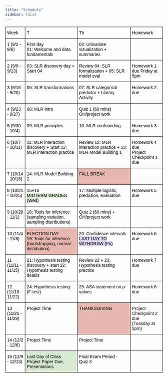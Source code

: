 ```yaml
---
title: "Schedule"
sidebar: false
---
```


```{=html}

<style type="text/css">
.tg  {border-collapse:collapse;border-spacing:0;}
.tg td{border-color:black;border-style:solid;border-width:1px;font-family:Arial, sans-serif;font-size:14px;
  overflow:hidden;padding:10px 5px;word-break:normal;}
.tg th{border-color:black;border-style:solid;border-width:1px;font-family:Arial, sans-serif;font-size:14px;
  font-weight:normal;overflow:hidden;padding:10px 5px;word-break:normal;}
.tg .tg-0lax{text-align:left;vertical-align:top}
.tg .tg-m4uw{background-color:#E6B8AF;text-align:left;vertical-align:top}
.tg .tg-teb0{background-color:#D9EAD3;text-align:left;vertical-align:top}
</style>
<table class="tg"><thead>
  <tr>
    <th class="tg-0lax"><span style="font-weight:400;font-style:normal;text-decoration:none;color:#000;background-color:transparent">Week</span></th>
    <th class="tg-0lax"><span style="font-weight:400;font-style:normal;text-decoration:none;color:#000;background-color:transparent">T</span></th>
    <th class="tg-0lax"><span style="font-weight:400;font-style:normal;text-decoration:none;color:#000;background-color:transparent">Th</span></th>
    <th class="tg-0lax"><span style="font-weight:400;font-style:normal;text-decoration:none;color:#000;background-color:transparent">Homework</span></th>
  </tr></thead>
<tbody>
  <tr>
    <td class="tg-0lax"><span style="font-weight:400;font-style:normal;text-decoration:none;color:#000;background-color:transparent">1 (9/2 - 9/6)</span></td>
    <td class="tg-0lax"><span style="font-weight:400;font-style:normal;text-decoration:none;color:#000;background-color:transparent">First day</span><br><span style="font-weight:400;font-style:normal;text-decoration:none;color:#000;background-color:transparent">01: Welcome and data fundamentals</span></td>
    <td class="tg-0lax"><span style="font-weight:400;font-style:normal;text-decoration:none;color:#000;background-color:transparent">02: Univariate vizualization + summaries</span></td>
    <td class="tg-0lax"></td>
  </tr>
  <tr>
    <td class="tg-0lax"><span style="font-weight:400;font-style:normal;text-decoration:none;color:#000;background-color:transparent">2 (9/9 - 9/13)</span></td>
    <td class="tg-0lax"><span style="font-weight:400;font-style:normal;text-decoration:none;color:#000;background-color:transparent">03: SLR discovery day + Start 04</span></td>
    <td class="tg-0lax"><span style="font-weight:400;font-style:normal;text-decoration:none;color:#000;background-color:transparent">Review 04: SLR formalization + 05: SLR model eval</span></td>
    <td class="tg-0lax"><span style="font-weight:400;font-style:normal;text-decoration:none;color:#000;background-color:transparent">Homework 1 due Friday at 5pm</span></td>
  </tr>
  <tr>
    <td class="tg-0lax"><span style="font-weight:400;font-style:normal;text-decoration:none;color:#000;background-color:transparent">3 (9/16 - 9/20)</span></td>
    <td class="tg-0lax"><span style="font-weight:400;font-style:normal;text-decoration:none;color:#000;background-color:transparent">06: SLR transformations</span></td>
    <td class="tg-0lax"><span style="font-weight:400;font-style:normal;text-decoration:none;color:#000;background-color:transparent">07: SLR categorical predictor + Library Activity</span></td>
    <td class="tg-0lax"><span style="font-weight:400;font-style:normal;text-decoration:none;color:#000;background-color:transparent">Homework 2 due</span></td>
  </tr>
  <tr>
    <td class="tg-0lax"><span style="font-weight:400;font-style:normal;text-decoration:none;color:#000;background-color:transparent">4 (9/23 - 9/27)</span></td>
    <td class="tg-0lax"><span style="font-weight:400;font-style:normal;text-decoration:none;color:#000;background-color:transparent">08: MLR intro</span></td>
    <td class="tg-0lax"><span style="font-weight:400;font-style:normal;text-decoration:none;color:#000;background-color:transparent">Quiz 1 (60 mins)</span><br><span style="font-weight:400;font-style:normal;text-decoration:none;color:#000;background-color:transparent">OH/project work</span></td>
    <td class="tg-0lax"></td>
  </tr>
  <tr>
    <td class="tg-0lax"><span style="font-weight:400;font-style:normal;text-decoration:none;color:#000;background-color:transparent">5 (9/30 - 10/4)</span></td>
    <td class="tg-0lax"><span style="font-weight:400;font-style:normal;text-decoration:none;color:#000;background-color:transparent">09: MLR principles</span></td>
    <td class="tg-0lax"><span style="font-weight:400;font-style:normal;text-decoration:none;color:#000;background-color:transparent">10: MLR confounding</span></td>
    <td class="tg-0lax"><span style="font-weight:400;font-style:normal;text-decoration:none;color:#000;background-color:transparent">Homework 3 due</span></td>
  </tr>
  <tr>
    <td class="tg-0lax"><span style="font-weight:400;font-style:normal;text-decoration:none;color:#000;background-color:transparent">6 (10/7 - 10/11)</span></td>
    <td class="tg-0lax"><span style="font-weight:400;font-style:normal;text-decoration:none;color:#000;background-color:transparent">11: MLR interaction discovery + Start 12: MLR interaction practice</span></td>
    <td class="tg-0lax"><span style="font-weight:400;font-style:normal;text-decoration:none;color:#000;background-color:transparent">Review 12: MLR interaction practice + 13: MLR Model Building 1</span></td>
    <td class="tg-0lax"><span style="font-weight:400;font-style:normal;text-decoration:none;color:#000;background-color:transparent">Homework 4 due</span><br><span style="font-weight:400;font-style:normal;text-decoration:none;color:#000;background-color:transparent">Project Checkpoint 1 due</span></td>
  </tr>
  <tr>
    <td class="tg-0lax"><span style="font-weight:400;font-style:normal;text-decoration:none;color:#000;background-color:transparent">7 (10/14 - 10/18)</span></td>
    <td class="tg-0lax"><span style="font-weight:400;font-style:normal;text-decoration:none;color:#000;background-color:transparent">14: MLR Model Building 2</span></td>
    <td class="tg-m4uw"><span style="font-weight:400;font-style:normal;text-decoration:none;color:#000;background-color:#E6B8AF">FALL BREAK</span><span style="font-weight:400;font-style:normal;text-decoration:none;color:#000;background-color:transparent"> </span></td>
    <td class="tg-0lax"></td>
  </tr>
  <tr>
    <td class="tg-0lax"><span style="font-weight:400;font-style:normal;text-decoration:none;color:#000;background-color:transparent">8 (10/21 - 10/25)</span></td>
    <td class="tg-0lax"><span style="font-weight:400;font-style:normal;text-decoration:none;color:#000;background-color:transparent">15+16</span><br><span style="font-weight:400;font-style:normal;text-decoration:none;color:#000;background-color:#D9EAD3">MIDTERM GRADES (Wed)</span></td>
    <td class="tg-0lax"><span style="font-weight:400;font-style:normal;text-decoration:none;color:#000;background-color:transparent">17: Multiple logistic, prediction, evaluation</span></td>
    <td class="tg-0lax"><span style="font-weight:400;font-style:normal;text-decoration:none;color:#000;background-color:transparent">Homework 5 due</span></td>
  </tr>
  <tr>
    <td class="tg-0lax"><span style="font-weight:400;font-style:normal;text-decoration:none;color:#000;background-color:transparent">9 (10/28 - 11/1)</span></td>
    <td class="tg-0lax"><span style="font-weight:400;font-style:normal;text-decoration:none;color:#000;background-color:transparent">18: Tools for inference (sampling variation, sampling distributions)</span></td>
    <td class="tg-0lax"><span style="font-weight:400;font-style:normal;text-decoration:none;color:#000;background-color:transparent">Quiz 2 (60 mins) + OH/project work</span><br></td>
    <td class="tg-0lax"></td>
  </tr>
  <tr>
    <td class="tg-0lax"><span style="font-weight:400;font-style:normal;text-decoration:none;color:#000;background-color:transparent">10 (11/4 - 11/8)</span></td>
    <td class="tg-m4uw"><span style="font-weight:400;font-style:normal;text-decoration:none;color:#000;background-color:#E6B8AF">ELECTION DAY</span><span style="font-weight:400;font-style:normal;text-decoration:none;color:#000;background-color:transparent"> </span><br><span style="font-weight:400;font-style:normal;text-decoration:none;color:#000;background-color:transparent">19: Tools for inference (bootstrapping, normal distribution)</span></td>
    <td class="tg-0lax"><span style="font-weight:400;font-style:normal;text-decoration:none;color:#000;background-color:transparent">20: Confidence intervals</span><br><span style="font-weight:400;font-style:normal;text-decoration:none;color:#000;background-color:#D9D2E9">LAST DAY TO WITHDRAW (Fri)</span></td>
    <td class="tg-0lax"><span style="font-weight:400;font-style:normal;text-decoration:none;color:#000;background-color:transparent">Homework 6 due</span></td>
  </tr>
  <tr> 
    <td class="tg-0lax"><span style="font-weight:400;font-style:normal;text-decoration:none;color:#000;background-color:transparent">11 (11/11 - 11/15)</span></td>
    <td class="tg-0lax"><span style="font-weight:400;font-style:normal;text-decoration:none;color:#000;background-color:transparent">21: Hypothesis testing discovery + start 22: Hypothesis testing details</span></td>
    <td class="tg-0lax"><span style="font-weight:400;font-style:normal;text-decoration:none;color:#000;background-color:transparent">Review 22 + 23: Hypothesis testing practice</span></td>
    <td class="tg-0lax"><span style="font-weight:400;font-style:normal;text-decoration:none;color:#000;background-color:transparent">Homework 7 due</span></td>
  </tr>
  <tr>
    <td class="tg-0lax"><span style="font-weight:400;font-style:normal;text-decoration:none;color:#000;background-color:transparent">12 (11/18 - 11/22)</span></td>
    <td class="tg-0lax"><span style="font-weight:400;font-style:normal;text-decoration:none;color:#000;background-color:transparent">24: Hypothesis testing (F-test)</span></td>
    <td class="tg-0lax"><span style="font-weight:400;font-style:normal;text-decoration:none;color:#000;background-color:transparent">25: ASA statement on p-values</span></td>
    <td class="tg-0lax"><span style="font-weight:400;font-style:normal;text-decoration:none;color:#000;background-color:transparent">Homework 8 due</span></td>
  </tr>
  <tr>
    <td class="tg-0lax"><span style="font-weight:400;font-style:normal;text-decoration:none;color:#000;background-color:transparent">13 (11/25 - 11/29)</span></td>
    <td class="tg-0lax"><span style="font-weight:400;font-style:normal;text-decoration:none;color:#000;background-color:transparent">Project Time</span></td>
    <td class="tg-m4uw"><span style="font-weight:400;font-style:normal;text-decoration:none;color:#000;background-color:#E6B8AF">THANKSGIVING</span></td>
    <td class="tg-0lax">Project Checkpoint 2 due<br>(Tuesday at 5pm)</td>
  </tr>
  <tr>
    <td class="tg-0lax"><span style="font-weight:400;font-style:normal;text-decoration:none;color:#000;background-color:transparent">14 (12/2 - 12/6)</span></td>
    <td class="tg-0lax"><span style="font-weight:400;font-style:normal;text-decoration:none;color:#000;background-color:transparent">Project Time</span></td>
    <td class="tg-0lax"><span style="font-weight:400;font-style:normal;text-decoration:none;color:#000;background-color:transparent">Project Time</span></td>
    <td class="tg-0lax"></td>
  </tr>
  <tr>
    <td class="tg-0lax"><span style="font-weight:400;font-style:normal;text-decoration:none;color:#000;background-color:transparent">15 (12/9 - 12/13)</span></td>
    <td class="tg-teb0"><span style="font-weight:400;font-style:normal;text-decoration:none;color:#000;background-color:#D9EAD3">Last Day of Class</span><br><span style="font-weight:400;font-style:normal;text-decoration:none;color:#000;background-color:transparent">Project Paper Due, Presentations</span></td>
    <td class="tg-0lax"><span style="font-weight:400;font-style:normal;text-decoration:none;color:#000;background-color:transparent">Final Exam Period - </span><br><span style="font-weight:400;font-style:normal;text-decoration:none;color:#000;background-color:transparent">Quiz 3</span></td>
    <td class="tg-0lax"></td>
  </tr>
</tbody></table>

```